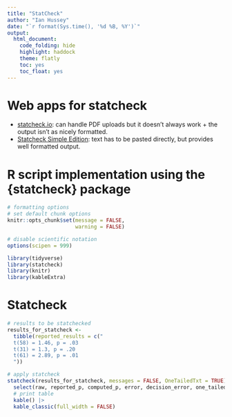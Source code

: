 ```yaml
---
title: "StatCheck"
author: "Ian Hussey"
date: "`r format(Sys.time(), '%d %B, %Y')`"
output:
  html_document:
    code_folding: hide
    highlight: haddock
    theme: flatly
    toc: yes
    toc_float: yes
---
```


# Web apps for statcheck

- [statcheck.io](https://statcheck.io): can handle PDF uploads but it doesn't always work + the output isn't as nicely formatted.
- [Statcheck Simple Edition](https://statcheck.steveharoz.com/): text has to be pasted directly, but provides well formatted output.

# R script implementation using the {statcheck} package

```r

# formatting options
# set default chunk options
knitr::opts_chunk$set(message = FALSE, 
                      warning = FALSE)

# disable scientific notation
options(scipen = 999) 

```

```r

library(tidyverse)
library(statcheck)
library(knitr)
library(kableExtra)

```

# Statcheck

```r

# results to be statchecked
results_for_statcheck <- 
  tibble(reported_results = c("
  t(58) = 1.46, p = .03
  t(31) = 1.3, p = .20
  t(61) = 2.89, p = .01
  "))

# apply statcheck
statcheck(results_for_statcheck, messages = FALSE, OneTailedTxt = TRUE) |>
  select(raw, reported_p, computed_p, error, decision_error, one_tailed_in_txt) |>
  # print table
  kable() |>
  kable_classic(full_width = FALSE)

```


